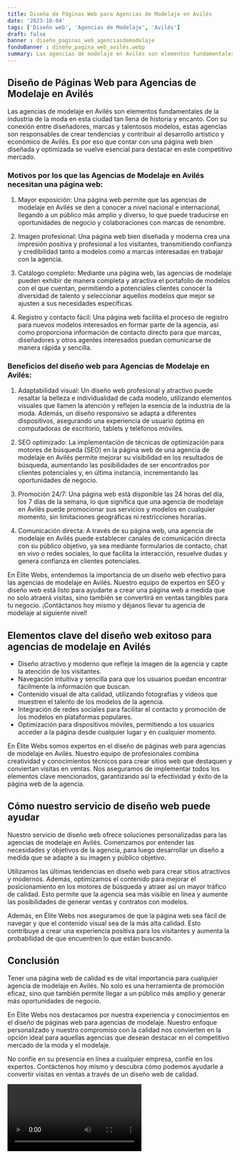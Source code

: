 ```yaml
---
title: Diseño de Páginas Web para Agencias de Modelaje en Avilés
date: '2023-10-04'
tags: ['Diseño web', 'Agencias de Modelaje', 'Avilés']
draft: false
banner : diseño_paginas_web_agenciasdemodelaje
fondoBanner : diseño_pagina_web_avilés.webp
summary: Las agencias de modelaje en Avilés son elementos fundamentales de la industria de la moda en esta ciudad tan llena de historia y encanto. Con su conexión entre diseñadores, marcas y talentosos modelos, estas agencias son responsables de crear tendencias y contribuir al desarrollo artístico y económico de Avilés. Es por eso que contar con una página web bien diseñada y optimizada se vuelve esencial para destacar en este competitivo mercado.
---
```


## Diseño de Páginas Web para Agencias de Modelaje en Avilés

Las agencias de modelaje en Avilés son elementos fundamentales de la industria de la moda en esta ciudad tan llena de historia y encanto. Con su conexión entre diseñadores, marcas y talentosos modelos, estas agencias son responsables de crear tendencias y contribuir al desarrollo artístico y económico de Avilés. Es por eso que contar con una página web bien diseñada y optimizada se vuelve esencial para destacar en este competitivo mercado.

### Motivos por los que las Agencias de Modelaje en Avilés necesitan una página web:

1. Mayor exposición: Una página web permite que las agencias de modelaje en Avilés se den a conocer a nivel nacional e internacional, llegando a un público más amplio y diverso, lo que puede traducirse en oportunidades de negocio y colaboraciones con marcas de renombre.

2. Imagen profesional: Una página web bien diseñada y moderna crea una impresión positiva y profesional a los visitantes, transmitiendo confianza y credibilidad tanto a modelos como a marcas interesadas en trabajar con la agencia.

3. Catálogo completo: Mediante una página web, las agencias de modelaje pueden exhibir de manera completa y atractiva el portafolio de modelos con el que cuentan, permitiendo a potenciales clientes conocer la diversidad de talento y seleccionar aquellos modelos que mejor se ajusten a sus necesidades específicas.

4. Registro y contacto fácil: Una página web facilita el proceso de registro para nuevos modelos interesados en formar parte de la agencia, así como proporciona información de contacto directo para que marcas, diseñadores y otros agentes interesados puedan comunicarse de manera rápida y sencilla.

### Beneficios del diseño web para Agencias de Modelaje en Avilés:

1. Adaptabilidad visual: Un diseño web profesional y atractivo puede resaltar la belleza e individualidad de cada modelo, utilizando elementos visuales que llamen la atención y reflejen la esencia de la industria de la moda. Además, un diseño responsivo se adapta a diferentes dispositivos, asegurando una experiencia de usuario óptima en computadoras de escritorio, tablets y teléfonos móviles.

2. SEO optimizado: La implementación de técnicas de optimización para motores de búsqueda (SEO) en la página web de una agencia de modelaje en Avilés permite mejorar su visibilidad en los resultados de búsqueda, aumentando las posibilidades de ser encontrados por clientes potenciales y, en última instancia, incrementando las oportunidades de negocio.

3. Promoción 24/7: Una página web está disponible las 24 horas del día, los 7 días de la semana, lo que significa que una agencia de modelaje en Avilés puede promocionar sus servicios y modelos en cualquier momento, sin limitaciones geográficas ni restricciones horarias.

4. Comunicación directa: A través de su página web, una agencia de modelaje en Avilés puede establecer canales de comunicación directa con su público objetivo, ya sea mediante formularios de contacto, chat en vivo o redes sociales, lo que facilita la interacción, resuelve dudas y genera confianza en clientes potenciales.

En Élite Webs, entendemos la importancia de un diseño web efectivo para las agencias de modelaje en Avilés. Nuestro equipo de expertos en SEO y diseño web está listo para ayudarte a crear una página web a medida que no solo atraerá visitas, sino también se convertirá en ventas tangibles para tu negocio. ¡Contáctanos hoy mismo y déjanos llevar tu agencia de modelaje al siguiente nivel!

<GifSeo />

<Cta />

## Elementos clave del diseño web exitoso para agencias de modelaje en Avilés

- Diseño atractivo y moderno que refleje la imagen de la agencia y capte la atención de los visitantes.
- Navegación intuitiva y sencilla para que los usuarios puedan encontrar fácilmente la información que buscan.
- Contenido visual de alta calidad, utilizando fotografías y videos que muestren el talento de los modelos de la agencia.
- Integración de redes sociales para facilitar el contacto y promoción de los modelos en plataformas populares.
- Optimización para dispositivos móviles, permitiendo a los usuarios acceder a la página desde cualquier lugar y en cualquier momento.

En Élite Webs somos expertos en el diseño de páginas web para agencias de modelaje en Avilés. Nuestro equipo de profesionales combina creatividad y conocimientos técnicos para crear sitios web que destaquen y conviertan visitas en ventas. Nos aseguramos de implementar todos los elementos clave mencionados, garantizando así la efectividad y éxito de la página web de la agencia.

## Cómo nuestro servicio de diseño web puede ayudar

Nuestro servicio de diseño web ofrece soluciones personalizadas para las agencias de modelaje en Avilés. Comenzamos por entender las necesidades y objetivos de la agencia, para luego desarrollar un diseño a medida que se adapte a su imagen y público objetivo.

Utilizamos las últimas tendencias en diseño web para crear sitios atractivos y modernos. Además, optimizamos el contenido para mejorar el posicionamiento en los motores de búsqueda y atraer así un mayor tráfico de calidad. Esto permite que la agencia sea más visible en línea y aumente las posibilidades de generar ventas y contratos con modelos.

Además, en Élite Webs nos aseguramos de que la página web sea fácil de navegar y que el contenido visual sea de la más alta calidad. Esto contribuye a crear una experiencia positiva para los visitantes y aumenta la probabilidad de que encuentren lo que están buscando.

## Conclusión

Tener una página web de calidad es de vital importancia para cualquier agencia de modelaje en Avilés. No solo es una herramienta de promoción eficaz, sino que también permite llegar a un público más amplio y generar más oportunidades de negocio.

En Élite Webs nos destacamos por nuestra experiencia y conocimientos en el diseño de páginas web para agencias de modelaje. Nuestro enfoque personalizado y nuestro compromiso con la calidad nos convierten en la opción ideal para aquellas agencias que desean destacar en el competitivo mercado de la moda y el modelaje.

No confíe en su presencia en línea a cualquier empresa, confíe en los expertos. Contáctenos hoy mismo y descubra cómo podemos ayudarle a convertir visitas en ventas a través de un diseño web de calidad.

<Video />

<CtaBot job='Agencias de Modelaje' city='Avilés'/>

<Gmaps query='Avilés+españa+maps' />